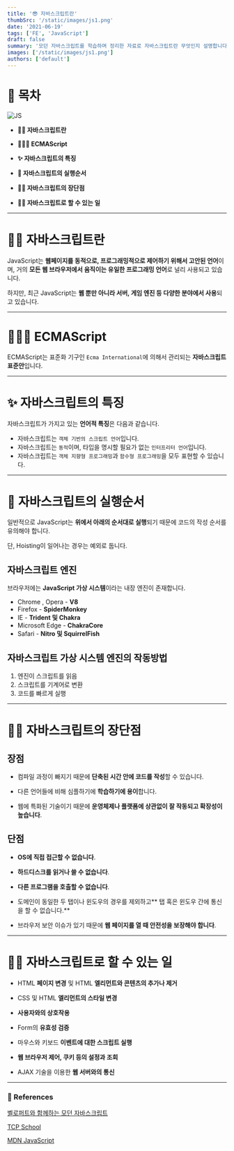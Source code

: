 ```yaml
---
title: '😎 자바스크립트란'
thumbSrc: '/static/images/js1.png'
date: '2021-06-19'
tags: ['FE', 'JavaScript']
draft: false
summary: '모던 자바스크립트를 학습하며 정리한 자료로 자바스크립트란 무엇인지 설명합니다.'
images: ['/static/images/js1.png']
authors: ['default']
---
```


# 📌 목차

![JS](/static/images/js1.png)

- **💁🏻 자바스크립트란**

- **🧑🏻‍⚖️ ECMAScript**

- **✨ 자바스크립트의 특징**

- **👣 자바스크립트의 실행순서**

- **🤷🏻 자바스크립트의 장단점**

- **🙌🏻 자바스크립트로 할 수 있는 일**

---

# 💁🏻 자바스크립트란

JavaScript는 **웹페이지를 동적으로, 프로그래밍적으로 제어하기 위해서 고안된 언어**이며, 거의 **모든 웹 브라우저에서 움직이는 유일한 프로그래밍 언어**로 널리 사용되고 있습니다.

하지만, 최근 JavaScript는 **웹 뿐만 아니라 서버, 게임 엔진 등 다양한 분야에서 사용**되고 있습니다.

---

# 🧑🏻‍⚖️ ECMAScript

ECMAScript는 표준화 기구인 `Ecma International`에 의해서 관리되는 **자바스크립트 표준안**입니다.

---

# ✨ 자바스크립트의 특징

자바스크립트가 가지고 있는 **언어적 특징**은 다음과 같습니다.

- 자바스크립트는 `객체 기반의 스크립트 언어`입니다.
- 자바스크립트는 `동적`이며, 타입을 명시할 필요가 없는 `인터프리터 언어`입니다.
- 자바스크립트는 `객체 지향형 프로그래밍`과 `함수형 프로그래밍`을 모두 표현할 수 있습니다.

---

# 👣 자바스크립트의 실행순서

일반적으로 JavaScript는 **위에서 아래의 순서대로 실행**되기 때문에 코드의 작성 순서를 유의해야 합니다.

단, Hoisting이 일어나는 경우는 예외로 둡니다.

## 자바스크립트 엔진

브라우저에는 **JavaScript 가상 시스템**이라는 내장 엔진이 존재합니다.

- Chrome , Opera - **V8**
- Firefox - **SpiderMonkey**
- IE - **Trident 및 Chakra**
- Microsoft Edge - **ChakraCore**
- Safari - **Nitro 및 SquirrelFish**

## 자바스크립트 가상 시스템 엔진의 작동방법

1. 엔진이 스크립트를 읽음
2. 스크립트를 기계어로 변환
3. 코드를 빠르게 실행

---

# 🤷🏻 자바스크립트의 장단점

## 장점

- 컴파일 과정이 빠지기 때문에 **단축된 시간 안에 코드를 작성**할 수 있습니다.

- 다른 언어들에 비해 심플하기에 **학습하기에 용이**합니다.

- 웹에 특화된 기술이기 때문에 **운영체제나 플랫폼에 상관없이 잘 작동되고 확장성이 높습니다**.

## 단점

- **OS에 직접 접근할 수 없습니다**.

- **하드디스크를 읽거나 쓸 수 없습니다**.

- **다른 프로그램을 호출할 수 없습니다**.

- 도메인이 동일한 두 탭이나 윈도우의 경우를 제외하고** 탭 혹은 윈도우 간에 통신을 할 수 없습니다.**

- 브라우저 보안 이슈가 있기 때문에 **웹 페이지를 열 때 안전성을 보장해야 합니다**.

---

# 🙌🏻 자바스크립트로 할 수 있는 일

- HTML **페이지 변경** 및 HTML **엘리먼트와 콘텐츠의 추가나 제거**

- CSS 및 HTML **엘리먼트의 스타일 변경**

- **사용자와의 상호작용**

- Form의 **유효성 검증**

- 마우스와 키보드 **이벤트에 대한 스크립트 실행**

- **웹 브라우저 제어, 쿠키 등의 설정과 조회**

- AJAX 기술을 이용한 **웹 서버와의 통신**

---

### 🔗 References

[벨로퍼트와 함께하는 모던 자바스크립트](https://learnjs.vlpt.us/)

[TCP School](http://tcpschool.com/javascript/js_intro_basic)

[MDN JavaScript](https://developer.mozilla.org/ko/docs/Learn/JavaScript/First_steps/What_is_JavaScript)
